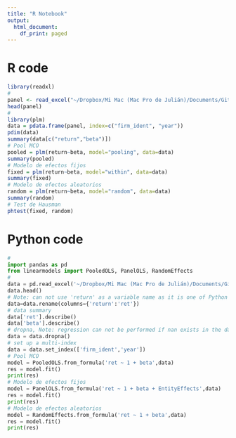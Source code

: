 ```yaml
---
title: "R Notebook"
output:
  html_document:
    df_print: paged
---
```


# R code

```r
library(readxl)
#
panel <- read_excel("~/Dropbox/Mi Mac (Mac Pro de Julián)/Documents/GitHub/EcoMetricsRPy/CAPM_EMP_UK.xls",col_types = c("numeric","numeric","numeric","numeric"),na = 'NA')
head(panel)
#
library(plm)
data = pdata.frame(panel, index=c("firm_ident", "year"))
pdim(data)
summary(data[c("return","beta")])
# Pool MCO
pooled = plm(return~beta, model="pooling", data=data)
summary(pooled)
# Modelo de efectos fijos
fixed = plm(return~beta, model="within", data=data)
summary(fixed)
# Modelo de efectos aleatorios
random = plm(return~beta, model="random", data=data)
summary(random)
# Test de Hausman
phtest(fixed, random)
```

# Python code

```python
# 
import pandas as pd
from linearmodels import PooledOLS, PanelOLS, RandomEffects
#
data = pd.read_excel('~/Dropbox/Mi Mac (Mac Pro de Julián)/Documents/GitHub/EcoMetricsRPy/CAPM_EMP_UK.xls')
data.head()
# Note: can not use 'return' as a variable name as it is one of Python keywords
data=data.rename(columns={'return':'ret'})
# data summary
data['ret'].describe()
data['beta'].describe()
# dropna, Note: regression can not be performed if nan exists in the dataset
data = data.dropna()
# set up a multi-index
data = data.set_index(['firm_ident','year'])
# Pool MCO
model = PooledOLS.from_formula('ret ~ 1 + beta',data)
res = model.fit()
print(res)
# Modelo de efectos fijos
model = PanelOLS.from_formula('ret ~ 1 + beta + EntityEffects',data)
res = model.fit()
print(res)
# Modelo de efectos aleatorios
model = RandomEffects.from_formula('ret ~ 1 + beta',data)
res = model.fit()
print(res)
```
